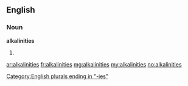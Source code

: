 ==English==

===Noun===
'''alkalinities'''

# {{plural of|alkalinity}}

[[Category:English plurals ending in "-ies"]]

[[ar:alkalinities]]
[[fr:alkalinities]]
[[mg:alkalinities]]
[[my:alkalinities]]
[[no:alkalinities]]